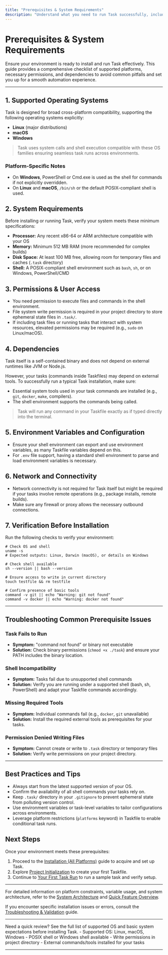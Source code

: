 ```yaml
---
title: "Prerequisites & System Requirements"
description: "Understand what you need to run Task successfully, including supported operating systems, required permissions, and dependencies. This page arms you with a checklist to ensure your environment is ready for installation."
---
```


# Prerequisites & System Requirements

Ensure your environment is ready to install and run Task effectively. This guide provides a comprehensive checklist of supported platforms, necessary permissions, and dependencies to avoid common pitfalls and set you up for a smooth automation experience.

---

## 1. Supported Operating Systems

Task is designed for broad cross-platform compatibility, supporting the following operating systems explicitly:

- **Linux** (major distributions)
- **macOS**
- **Windows**

> Task uses system calls and shell execution compatible with these OS families ensuring seamless task runs across environments.

### Platform-Specific Notes

- On **Windows**, PowerShell or Cmd.exe is used as the shell for commands if not explicitly overridden.
- On **Linux** and **macOS**, `/bin/sh` or the default POSIX-compliant shell is used.


## 2. System Requirements

Before installing or running Task, verify your system meets these minimum specifications:

- **Processor:** Any recent x86-64 or ARM architecture compatible with your OS
- **Memory:** Minimum 512 MB RAM (more recommended for complex builds)
- **Disk Space:** At least 100 MB free, allowing room for temporary files and caches (`.task` directory)
- **Shell:** A POSIX-compliant shell environment such as `bash`, `sh`, or on Windows, PowerShell/CMD


## 3. Permissions & User Access

- You need permission to execute files and commands in the shell environment.
- File system write permission is required in your project directory to store ephemeral state files in `.task/`.
- If including task files or running tasks that interact with system resources, elevated permissions may be required (e.g., `sudo` on Linux/macOS).


## 4. Dependencies

Task itself is a self-contained binary and does not depend on external runtimes like JVM or Node.js.

However, your tasks (commands inside Taskfiles) may depend on external tools. To successfully run a typical Task installation, make sure:

- Essential system tools used in your task commands are installed (e.g., `git`, `docker`, `make`, compilers).
- The shell environment supports the commands being called.

> Task will run any command in your Taskfile exactly as if typed directly into the terminal.


## 5. Environment Variables and Configuration

- Ensure your shell environment can export and use environment variables, as many Taskfile variables depend on this.
- For `.env` file support, having a standard shell environment to parse and load environment variables is necessary.


## 6. Network and Connectivity

- Network connectivity is not required for Task itself but might be required if your tasks involve remote operations (e.g., package installs, remote builds).
- Make sure any firewall or proxy allows the necessary outbound connections.


## 7. Verification Before Installation

Run the following checks to verify your environment:

```shell
# Check OS and shell
uname -s
# Expected outputs: Linux, Darwin (macOS), or details on Windows

# Check shell available
sh --version || bash --version

# Ensure access to write in current directory
touch testfile && rm testfile

# Confirm presence of basic tools
command -v git || echo "Warning: git not found"
command -v docker || echo "Warning: docker not found"
```


---

## Troubleshooting Common Prerequisite Issues

### Task Fails to Run
- **Symptom:** "command not found" or binary not executable
- **Solution:** Check binary permissions (`chmod +x ./task`) and ensure your PATH includes the binary location.

### Shell Incompatibility
- **Symptom:** Tasks fail due to unsupported shell commands
- **Solution:** Verify you are running under a supported shell (bash, sh, PowerShell) and adapt your Taskfile commands accordingly.

### Missing Required Tools
- **Symptom:** Individual commands fail (e.g., `docker`, `git` unavailable)
- **Solution:** Install the required external tools as prerequisites for your tasks.

### Permission Denied Writing Files
- **Symptom:** Cannot create or write to `.task` directory or temporary files
- **Solution:** Verify write permissions on your project directory.


---

## Best Practices and Tips

- Always start from the latest supported version of your OS.
- Confirm the availability of all shell commands your tasks rely on.
- Keep `.task/` directory in your `.gitignore` to prevent ephemeral state from polluting version control.
- Use environment variables or task-level variables to tailor configurations across environments.
- Leverage platform restrictions (`platforms` keyword) in Taskfile to enable conditional task runs.


## Next Steps

Once your environment meets these prerequisites:

1. Proceed to the [Installation (All Platforms)](/getting-started/environment-setup/installation) guide to acquire and set up Task.
2. Explore [Project Initialization](/getting-started/first-steps/project-setup) to create your first Taskfile.
3. Continue to [Your First Task Run](/getting-started/first-steps/first-run) to run a sample task and verify setup.


---

For detailed information on platform constraints, variable usage, and system architecture, refer to the [System Architecture](/overview/architecture-features/system-architecture) and [Quick Feature Overview](/overview/architecture-features/feature-overview).

If you encounter specific installation issues or errors, consult the [Troubleshooting & Validation](/getting-started/configuration-troubleshooting/troubleshooting-common) guide.


---

<Info>
Need a quick review? See the full list of supported OS and basic system expectations before installing Task.
</Info>

<Check>
- Supported OS: Linux, macOS, Windows
- POSIX shell or Windows shell available
- Write permissions in project directory
- External commands/tools installed for your tasks
</Check>


---